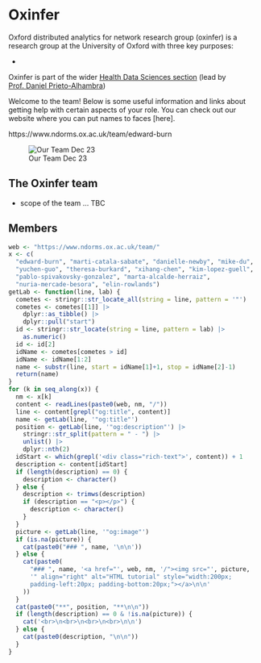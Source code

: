 # Oxinfer

Oxford distributed analytics for network research group (oxinfer) is a research group at the University of Oxford with three key purposes:

- 

Oxinfer is part of the wider [Health Data Sciences section](https://www.ndorms.ox.ac.uk/research/research-groups/Musculoskeletal-Pharmacoepidemiology) (lead by [Prof. Daniel Prieto-Alhambra](https://www.ndorms.ox.ac.uk/team/daniel-prieto-alhambra))

Welcome to the team! Below is some useful information and links about getting help with certain aspects of your role. You can check out our website where you can put names to faces [here].


https://www.ndorms.ox.ac.uk/team/edward-burn

![Our Team Dec 23](images/team_dec23.jpg)

## The Oxinfer team

-   scope of the team ... TBC

## Members

```r
web <- "https://www.ndorms.ox.ac.uk/team/"
x <- c(
  "edward-burn", "marti-catala-sabate", "danielle-newby", "mike-du", 
  "yuchen-guo", "theresa-burkard", "xihang-chen", "kim-lopez-guell",
  "pablo-spivakovsky-gonzalez", "marta-alcalde-herraiz",
  "nuria-mercade-besora", "elin-rowlands")
getLab <- function(line, lab) {
  cometes <- stringr::str_locate_all(string = line, pattern = '"')
  cometes <- cometes[[1]] |> 
    dplyr::as_tibble() |> 
    dplyr::pull("start")
  id <- stringr::str_locate(string = line, pattern = lab) |> 
    as.numeric()
  id <- id[2]
  idName <- cometes[cometes > id]
  idName <- idName[1:2]
  name <- substr(line, start = idName[1]+1, stop = idName[2]-1)
  return(name)
}
for (k in seq_along(x)) {
  nm <- x[k]
  content <- readLines(paste0(web, nm, "/"))
  line <- content[grepl("og:title", content)]
  name <- getLab(line, '"og:title"')
  position <- getLab(line, '"og:description"') |>
    stringr::str_split(pattern = " - ") |>
    unlist() |>
    dplyr::nth(2)
  idStart <- which(grepl('<div class="rich-text">', content)) + 1
  description <- content[idStart]
  if (length(description) == 0) {
    description <- character()
  } else {
    description <- trimws(description)
    if (description == "<p></p>") {
      description <- character()
    }
  }
  picture <- getLab(line, '"og:image"')
  if (is.na(picture)) {
    cat(paste0("### ", name, '\n\n'))
  } else {
    cat(paste0(
      "### ", name, '<a href="', web, nm, '/"><img src="', picture, 
      '" align="right" alt="HTML tutorial" style="width:200px; 
      padding-left:20px; padding-bottom:20px;"></a>\n\n'
    ))
  }
  cat(paste0("**", position, "**\n\n"))
  if (length(description) == 0 & !is.na(picture)) {
    cat('<br>\n<br>\n<br>\n<br>\n\n')
  } else {
    cat(paste0(description, "\n\n"))
  }
}
```
